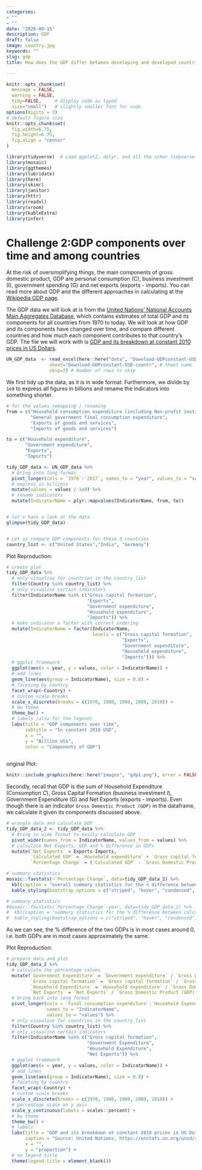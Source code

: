 ```yaml
---
categories:
- ""
- ""
date: "2020-09-15"
description: GDP
draft: false
image: country.jpg
keywords: ""
slug: gdp
title: How does the GDP differ between developing and developed countries?

---
```



```r
knitr::opts_chunk$set(
  message = FALSE, 
  warning = FALSE, 
  tidy=FALSE,     # display code as typed
  size="small")   # slightly smaller font for code
options(digits = 3)
# default figure size
knitr::opts_chunk$set(
  fig.width=6.75, 
  fig.height=6.75,
  fig.align = "center"
)
```


```r
library(tidyverse)  # Load ggplot2, dplyr, and all the other tidyverse packages
library(mosaic)
library(ggthemes)
library(lubridate)
library(here)
library(skimr)
library(janitor)
library(httr)
library(readxl)
library(vroom)
library(kableExtra)
library(infer)
```


# Challenge 2:GDP components over time and among countries

At the risk of oversimplifying things, the main components of gross domestic product, GDP are personal consumption (C), business investment (I), government spending (G) and net exports (exports - imports). You can read more about GDP and the different approaches in calculating at the [Wikipedia GDP page](https://en.wikipedia.org/wiki/Gross_domestic_product).

The GDP data we will look at is from the [United Nations' National Accounts Main Aggregates Database](https://unstats.un.org/unsd/snaama/Downloads), which contains estimates of total GDP and its components for all countries from 1970 to today. We will look at how GDP and its components have changed over time, and compare different countries and how much each component contributes to that country's GDP. The file we will work with is [GDP and its breakdown at constant 2010 prices in US Dollars](http://unstats.un.org/unsd/amaapi/api/file/6).


```r

UN_GDP_data  <- read_excel(here::here("data", "Download-GDPconstant-USD-countries.xls"), # Excel filename
                sheet="Download-GDPconstant-USD-countr", # Sheet name
                skip=2) # Number of rows to skip

```


We first tidy up the data, as it is in wide format. Furthermore, we divide by `1e9` to express all figures in billions and rename
the indicators into something shorter.


```r

# for the values remapping / renaming
from = c("Household consumption expenditure (including Non-profit institutions serving households)",
         "General government final consumption expenditure",
         "Exports of goods and services",
         "Imports of goods and services")

to = c("Household expenditure",
       "Government expenditure",
       "Exports",
       "Imports")

tidy_GDP_data <- UN_GDP_data %>% 
  # bring into long format
  pivot_longer(cols = `1970`:`2017`, names_to = "year", values_to = "values") %>% 
  # express in billions
  mutate(values = values / 1e9) %>% 
  # rename indicators
  mutate(IndicatorName = plyr::mapvalues(IndicatorName, from, to))


# let's have a look at the data
glimpse(tidy_GDP_data)


# Let us compare GDP components for these 3 countries
country_list <- c("United States","India", "Germany")

```

Plot Reproduction:

```r

# create plot
tidy_GDP_data %>% 
  # only visualise for countries in the country_list
  filter(Country %in% country_list) %>% 
  # only visualise certain indicators
  filter(IndicatorName %in% c("Gross capital formation", 
                              "Exports", 
                              "Government expenditure", 
                              "Household expenditure", 
                              "Imports")) %>% 
  # make indicator a factor with correct ordering
  mutate(IndicatorName = factor(IndicatorName, 
                                levels = c("Gross capital formation",
                                           "Exports",
                                           "Government expenditure",
                                           "Household expenditure",
                                           "Imports"))) %>% 
  # ggplot framework
  ggplot(aes(x = year, y = values, color = IndicatorName)) +
  # add lines
  geom_line(aes(group = IndicatorName), size = 0.8) + 
  # faceting by country
  facet_wrap(~Country) +
  # custom scale breaks
  scale_x_discrete(breaks = c(1970, 1980, 1990, 2000, 2010)) +
  # bw theme
  theme_bw() +
  # labels (also for the legend)
  labs(title = "GDP components over time",
       subtitle = "In constant 2010 USD",
       x = "",
       y = "Billion US$",
       color = "Components of GDP")
  

```


original Plot:


```r
knitr::include_graphics(here::here("images", "gdp1.png"), error = FALSE)
```


Secondly, recall that GDP is the sum of Household Expenditure (Consumption *C*), Gross Capital Formation (business investment *I*), Government Expenditure (G) and Net Exports (exports - imports). Even though there is an indicator `Gross Domestic Product (GDP)` in the dataframe, we calculate it given its components discussed above.

```r

# wrangle data and calculate GDP
tidy_GDP_data_2 <- tidy_GDP_data %>% 
  # bring in wide format to easily calculate GDP
  pivot_wider(names_from = IndicatorName, values_from = values) %>% 
  # calculate Net Exports, GDP and % difference in GDPs
  mutate(`Net Exports` = Exports-Imports,
         `Calculated GDP` = `Household expenditure` + `Gross capital formation` + `Government expenditure` + `Net Exports`,
         `Percentage Change` = (`Calculated GDP` - `Gross Domestic Product (GDP)`)/`Gross Domestic Product (GDP)`)

# summary statistics
mosaic::favstats(~`Percentage Change`, data=tidy_GDP_data_2) %>% 
  kbl(caption = "overall summary statistics for the % difference between calculated and included GDP") %>%
  kable_styling(bootstrap_options = c("striped", "hover", "condensed", "responsive")) # have a nice HTML table

# summary statistics
#mosaic::favstats(`Percentage Change`~year, data=tidy_GDP_data_2) %>% 
#  kbl(caption = "summary statistics for the % difference between calculated and included GDP per year") %>%
#  kable_styling(bootstrap_options = c("striped", "hover", "condensed", "responsive")) # have a nice HTML table

```

As we can see, the % difference of the two GDPs is in most cases around 0, i.e. both GDPs are in most cases approximately the same.

Plot Reproduction:

```r

# prepare data and plot
tidy_GDP_data_2 %>% 
  # calculate the percentage values
  mutate(`Government Expenditure` = `Government expenditure` / `Gross Domestic Product (GDP)`,
         `Gross capital formation` = `Gross capital formation` / `Gross Domestic Product (GDP)`,
         `Household Expenditure` = `Household expenditure` / `Gross Domestic Product (GDP)`,
         `Net Exports` = `Net Exports` / `Gross Domestic Product (GDP)`) %>% 
  # bring back into long format
  pivot_longer(cols = `Final consumption expenditure`:`Household Expenditure`, 
               names_to = "IndicatorName", 
               values_to = "values") %>% 
  # only visualise for countries in the country_list
  filter(Country %in% country_list) %>% 
  # only visualise certain indicators
  filter(IndicatorName %in% c("Gross capital formation", 
                              "Government Expenditure", 
                              "Household Expenditure", 
                              "Net Exports")) %>% 
  # ggplot framework
  ggplot(aes(x = year, y = values, color = IndicatorName)) +
  # add lines
  geom_line(aes(group = IndicatorName), size = 0.8) + 
  # faceting by country
  facet_wrap(~Country) +
  # custom scale breaks
  scale_x_discrete(breaks = c(1970, 1980, 1990, 2000, 2010)) +
  # percentage scale on y axis
  scale_y_continuous(labels = scales::percent) +
  # bw theme
  theme_bw() +
  # labels
  labs(title = "GDP and its breakdown at constant 2010 prices in US Dollars",
       caption = "Source: United Nations, https://unstats.un.org/unsd/snaama/Downloads",
       x = "",
       y = "proportion") +
  # no legend title
  theme(legend.title = element_blank())

```
